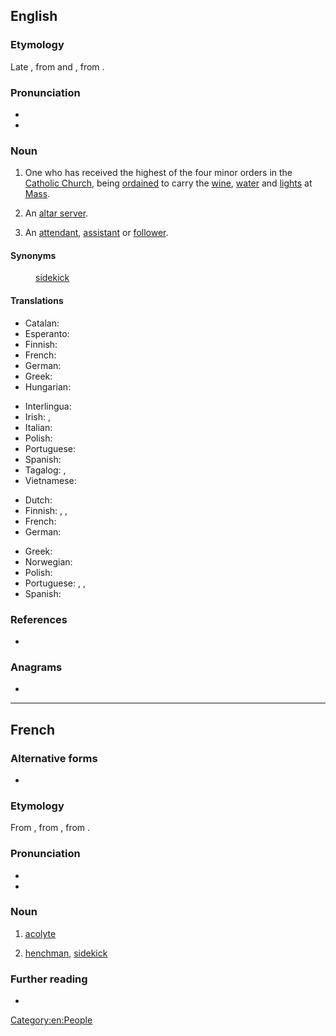 ==English==
{{wikipedia}}

===Etymology===
Late {{der|en|enm|-}}, from {{der|en|fro|acolyt}} and {{der|en|LL.|acolythus}}, from {{der|en|grc|ἀκόλουθος||follower, attendant}}.

===Pronunciation===
* {{IPA|en|/ˈæ.kə.laɪt/}}
* {{audio|en|en-us-acolyte.ogg|Audio (US)}}

===Noun===
{{en-noun}}

# {{lb|en|Christianity}} One who has received the highest of the four minor orders in the [[Catholic Church]], being [[ordained]] to carry the [[wine]], [[water]] and [[lights]] at [[Mass]].
# {{lb|en|Christianity}} An [[altar server]].
# An [[attendant]], [[assistant]] or [[follower]].

====Synonyms====
: {{sense|assistant}} [[sidekick]]

====Translations====
{{trans-top|Catholic church: highest of the minor orders; ordained to carry wine, water and lights at the Mass}}
* Catalan: {{t+|ca|acòlit|m}}
* Esperanto: {{t|eo|akolito}}
* Finnish: {{t|fi|akolyytti}}
* French: {{t+|fr|acolyte}}
* German: {{t+|de|Akolyth|m}}
* Greek: {{t+|el|ακόλουθος|m|sc=Grek}}
* Hungarian: {{t|hu|akolitus}}
{{trans-mid}}
* Interlingua: {{t|ia|acolyto}}
* Irish: {{t|ga|acalaí|m}}, {{t|ga|túiseoir|m}}
* Italian: {{t+|it|accolito|m}}
* Polish: {{t+|pl|akolita|m}}
* Portuguese: {{t+|pt|acólito|m}}
* Spanish: {{t+|es|acólito |m}}
* Tagalog: {{t|tl|monasilyo}}, {{t|tl|munisilyo}}
* Vietnamese: {{t|vi|chú giúp lễ}}
{{trans-bottom}}

{{trans-top|in general: assistant}}
* Dutch: {{t+|nl|helper}}
* Finnish: {{t+|fi|apulainen}}, {{t+|fi|avustaja}}, {{t+|fi|apuri}}
* French: {{t+|fr|acolyte|m|f}}
* German: {{t+|de|Gehilfe|m}}
{{trans-mid}}
* Greek: {{t+|el|βοηθός|m|sc=Grek}}
* Norwegian: {{t+|no|assistent|m}}
* Polish: {{t+|pl|akolita|m}}
* Portuguese: {{t+|pt|acólito|m}}, {{t+|pt|assistente|m|f}}, {{t+|pt|ajudante|m|f}}
* Spanish: {{t+|es|ayudante|m|f}}
{{trans-bottom}}

===References===
* {{R:Online Etymology Dictionary}}

===Anagrams===
* {{anagrams|en|a=aceloty|cotylae}}

[[Category:en:People]]

----

==French==

===Alternative forms===
* {{alter|fr|acolythe||obsolete}}

===Etymology===
From {{inh|fr|fro|acolyt}}, from {{der|fr|la-ecc|acolytus}}, from {{der|fr|grc|ἀκόλουθος||follower, attendant}}.

===Pronunciation===
* {{fr-IPA}}
* {{audio|fr|Fr-acolyte.ogg|Audio}}

===Noun===
{{fr-noun|m}}

# {{lb|fr|religion}} [[#English|acolyte]]
# [[henchman]], [[sidekick]]

===Further reading===
* {{R:TLFi}}
